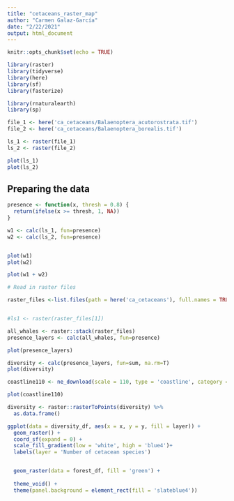 ```yaml
---
title: "cetaceans_raster_map"
author: "Carmen Galaz-García"
date: "2/22/2021"
output: html_document
---
```


```r
knitr::opts_chunk$set(echo = TRUE)

library(raster)
library(tidyverse)
library(here)
library(sf)
library(fasterize)

library(rnaturalearth)
library(sp)
```


```r
file_1 <- here('ca_cetaceans/Balaenoptera_acutorostrata.tif')
file_2 <- here('ca_cetaceans/Balaenoptera_borealis.tif')

ls_1 <- raster(file_1)
ls_2 <- raster(file_2)

plot(ls_1)
plot(ls_2)
```

## Preparing the data

```r
presence <- function(x, thresh = 0.8) {
  return(ifelse(x >= thresh, 1, NA))
}

w1 <- calc(ls_1, fun=presence)
w2 <- calc(ls_2, fun=presence)


plot(w1)
plot(w2)

plot(w1 + w2)

```

```r
# Read in raster files

raster_files <-list.files(path = here('ca_cetaceans'), full.names = TRUE)


#ls1 <- raster(raster_files[1])

all_whales <- raster::stack(raster_files)
presence_layers <- calc(all_whales, fun=presence)

plot(presence_layers)
```


```r
diversity <- calc(presence_layers, fun=sum, na.rm=T)
plot(diversity)
```



```r
coastline110 <- ne_download(scale = 110, type = 'coastline', category = 'physical', returnclass = "sf")

plot(coastline110)
```

```r
diversity <- raster::rasterToPoints(diversity) %>%
  as.data.frame()

ggplot(data = diversity_df, aes(x = x, y = y, fill = layer)) +
  geom_raster() +
  coord_sf(expand = 0) +
  scale_fill_gradient(low = 'white', high = 'blue4')+
  labels(layer = 'Number of cetacean species')


  geom_raster(data = forest_df, fill = 'green') +
  
  theme_void() +
  theme(panel.background = element_rect(fill = 'slateblue4'))
```



